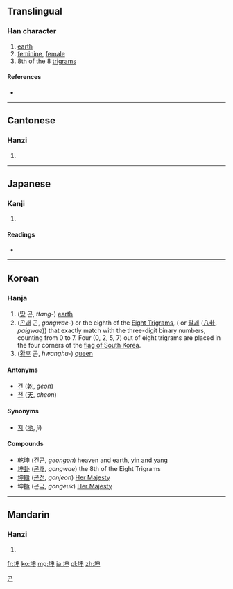 ==Translingual==

===Han character===
{{Han char|rn=32|rad=土|as=05|sn=8|four=4510<sub>6</sub>|canj=土中田中 (GLWL)}}

# [[earth]]
# [[feminine]], [[female]]
# 8th of the 8 [[w:Ba Gua|trigrams]]

====References====
* {{Han ref|kx=0226.140|dkj=04969|dj=0461.280|hdz=10431.070|uh=5764|ud=22372|bh=A95B|bd=43355}}

----

==Cantonese==

===Hanzi===
{{yue-hanzi|jyut=|y=kwan1}}

# {{defn|Cantonese|sort=土05}}

----

==Japanese==

===Kanji===
{{ja-kanji|grade=|rs=土05}}

# {{defn|Japanese|sort=土05}}

====Readings====
* {{ja-readings|on=[[こん]] (kon)|kun=[[つち]] (tsuchi), [[ひつじさる]] (hitsujisaru)}}

----

==Korean==

===Hanja===
{{ko-hanja|hangeul=곤|rv=gon|mr=kon}}

# ([[땅]] 곤, ''ttang-'') [[earth]] 
# ([[곤괘]] 곤, ''gongwae-'') {{unicode|☷}} or the eighth of the [[Eight Trigrams]],  ({{unicode|☰☱☲☳☴☵☶☷}} or [[팔괘]] ([[w:Ba gua (concept)|八卦]], ''palgwae'')) that exactly match with the three-digit binary numbers, counting from 0 to 7. Four (0, 2, 5, 7) out of eight trigrams are placed in the four corners of the [[w:flag of South Korea|flag of South Korea]].  
# ([[황후]] 곤, ''hwanghu-'') [[queen]]

====Antonyms====
* [[건]] ([[乾]], ''geon'')
* [[천]] ([[天]], ''cheon'')

====Synonyms====
* [[지]] ([[地]], ''ji'')

====Compounds====
* [[乾坤]] ([[건곤]], ''geongon'') heaven and earth, [[w:yin and yang|yin and yang]]
* [[坤卦]] ([[곤괘]], ''gongwae'') the 8th of the Eight Trigrams
* [[坤殿]] ([[곤전]], ''gonjeon'') [[Her Majesty]]
* 坤[[極]] (곤[[극]], ''gongeuk'') [[Her Majesty]]

[[Category:Hanja readings|곤]]

----

==Mandarin==

===Hanzi===
{{cmn-hanzi|pin=[[kūn]] ([[kun1]])|wg=k'un<sup>1</sup>}}

# {{defn|Mandarin|sort=土05}}

[[fr:坤]]
[[ko:坤]]
[[mg:坤]]
[[ja:坤]]
[[pl:坤]]
[[zh:坤]]